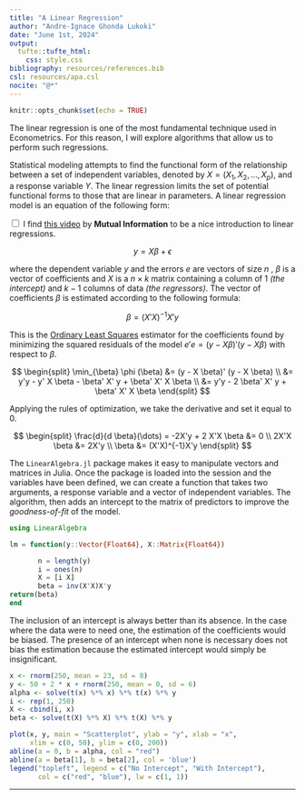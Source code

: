 ```yaml
---
title: "A Linear Regression"
author: "Andre-Ignace Ghonda Lukoki"
date: "June 1st, 2024"
output:
  tufte::tufte_html: 
    css: style.css
bibliography: resources/references.bib
csl: resources/apa.csl
nocite: "@*"
---
```


```r
knitr::opts_chunk$set(echo = TRUE)
```

<div class = "description">

The linear regression is one of the most fundamental technique used in Econometrics. For this reason, I will explore algorithms that allow us to perform such regressions.

</div>

Statistical modeling attempts to find the functional form of the relationship between a set of independent variables, denoted by $X = (X_{1}, X_{2}, \dots, X_{p})$, and a response variable $Y$. The linear regression limits the set of potential functional forms to those that are linear in parameters. A linear regression model is an equation of the following form<label for="sn-linear"
       class="margin-toggle sidenote-number"></label>:

<input type="checkbox"
       id="sn-linear"
       class="margin-toggle"/>
<span class="sidenote">
I find [this video](https://youtu.be/YIfANKRmEu4?si=RVnUKshFZ6eB_iYD) by **Mutual Information** to be a nice introduction to linear regressions.
</span>

$$
\tag{1}
y = X \beta + \epsilon
$$

where the dependent variable $y$ and the errors $e$ are vectors of size $n$ , $\beta$ is a vector of coefficients and $X$ is a $n \times k$ matrix containing a column of $1$ *(the intercept)* and $k - 1$ columns of data *(the regressors)*. The vector of coefficients $\beta$ is estimated according to the following formula:

$$
\tag{2}
\beta = (X'X)^{- 1} X'y
$$

This is the [Ordinary Least Squares](https://en.wikipedia.org/wiki/Ordinary_least_squares) estimator for the coefficients found by minimizing the squared residuals of the model $e'e = (y - X \beta)'(y - X \beta)$ with respect to $\beta$.

$$
\begin{split}
\min_{\beta} \phi (\beta) &= (y - X \beta)' (y - X \beta)
\\
&= y'y - y' X \beta - \beta' X' y + \beta' X' X \beta
\\
&= y'y - 2 \beta' X' y + \beta' X' X \beta
\end{split}
$$

Applying the rules of optimization, we take the derivative and set it equal to $0$.

$$
\begin{split}
\frac{d}{d \beta}(\dots) = -2X'y + 2 X'X \beta &= 0
\\
2X'X \beta &= 2X'y
\\
\beta &= (X'X)^{-1}X'y
\end{split}
$$

The ```LinearAlgebra.jl``` package makes it easy to manipulate vectors and matrices in Julia. Once the package is loaded into the session and the variables have been defined, we can create a function that takes two arguments, a response variable and a vector of independent variables. The algorithm, then adds an intercept to the matrix of predictors to improve the *goodness-of-fit* of the model.

```julia
using LinearAlgebra

lm = function(y::Vector{Float64}, X::Matrix{Float64})

       n = length(y)
       i = ones(n)
       X = [i X]
       beta = inv(X'X)X'y
return(beta)
end
```

The inclusion of an intercept is always better than its absence. In the case where the data were to need one, the estimation of the coefficients would be biased. The presence of an intercept when none is necessary does not bias the estimation because the estimated intercept would simply be insignificant.

```r

x <- rnorm(250, mean = 23, sd = 8)
y <- 50 + 2 * x + rnorm(250, mean = 0, sd = 6)
alpha <- solve(t(x) %*% x) %*% t(x) %*% y
i <- rep(1, 250)
X <- cbind(i, x)
beta <- solve(t(X) %*% X) %*% t(X) %*% y

plot(x, y, main = "Scatterplot", ylab = "y", xlab = "x",
     xlim = c(0, 50), ylim = c(0, 200))
abline(a = 0, b = alpha, col = "red")
abline(a = beta[1], b = beta[2], col = 'blue')
legend("topleft", legend = c("No Intercept", "With Intercept"),
       col = c("red", "blue"), lw = c(1, 1))

```

---

